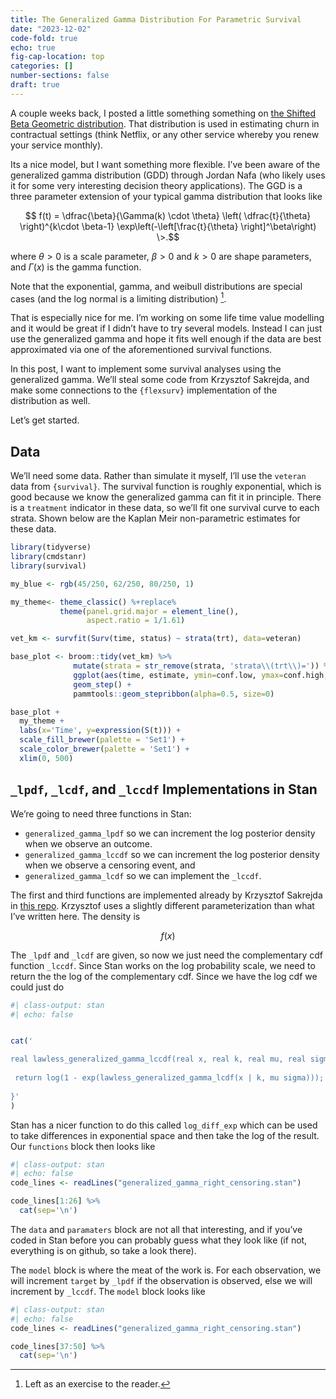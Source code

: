 ```yaml
---
title: The Generalized Gamma Distribution For Parametric Survival
date: "2023-12-02"
code-fold: true
echo: true
fig-cap-location: top
categories: []
number-sections: false
draft: true
---
```


A couple weeks back, I posted a little something something on [the Shifted Beta Geometric distribution](https://dpananos.github.io/posts/2023-11-02-shifted-beta-geometric/).  That distribution is used in estimating churn in contractual settings (think Netflix, or any other service whereby you renew your service monthly).

Its a nice model, but I want something more flexible.  I've been aware of the generalized gamma  distribution (GDD) through Jordan Nafa (who likely uses it for some very interesting decision theory applications).  The GGD is a three parameter extension of your typical gamma distribution that looks like

$$ f(t) = \dfrac{\beta}{\Gamma(k) \cdot \theta} \left( \dfrac{t}{\theta} \right)^{k\cdot \beta-1} \exp\left(-\left[\frac{t}{\theta} \right]^\beta\right) \>.$$

where $\theta>0$ is a scale parameter, $\beta>0$ and $k>0$ are shape parameters, and $\Gamma(x)$ is the gamma function.  

Note that the exponential, gamma, and weibull distributions are special cases (and the log normal is a limiting distribution) [^1].  

That is especially nice for me.  I'm working on some life time value modelling and it would be great if I didn't have to try several models.  Instead I can just use the generalized gamma and hope it fits well enough if the data are best approximated via one of the aforementioned survival functions.

In this post, I want to implement some survival analyses using the generalized gamma.  We'll steal some code from Krzysztof Sakrejda, and make some connections to the `{flexsurv}` implementation of the distribution as well.

Let's get started.

## Data

We'll need some data. Rather than simulate it myself, I'll use the `veteran` data from `{survival}`.  The survival function is roughly exponential, which is good because we know the generalized gamma can fit it in principle.  There is a `treatment` indicator in these data, so we'll fit one survival curve to each strata.  Shown below are the Kaplan Meir non-parametric estimates for these data.

```r
library(tidyverse)
library(cmdstanr)
library(survival)

my_blue <- rgb(45/250, 62/250, 80/250, 1)

my_theme<- theme_classic() %+replace% 
           theme(panel.grid.major = element_line(),
                 aspect.ratio = 1/1.61)

vet_km <- survfit(Surv(time, status) ~ strata(trt), data=veteran)

base_plot <- broom::tidy(vet_km) %>% 
              mutate(strata = str_remove(strata, 'strata\\(trt\\)=')) %>% 
              ggplot(aes(time, estimate, ymin=conf.low, ymax=conf.high, color=strata, fill=strata)) + 
              geom_step() + 
              pammtools::geom_stepribbon(alpha=0.5, size=0) 

base_plot +
  my_theme + 
  labs(x='Time', y=expression(S(t))) +
  scale_fill_brewer(palette = 'Set1') +
  scale_color_brewer(palette = 'Set1') +
  xlim(0, 500)
```

## `_lpdf`, `_lcdf`, and `_lccdf` Implementations in Stan

We're going to need three functions in Stan:

* `generalized_gamma_lpdf` so we can increment the log posterior density when we observe an outcome.
* `generalized_gamma_lccdf` so we can increment the log posterior density when we observe a censoring event, and 
* `generalized_gamma_lcdf` so we can implement the `_lccdf`.


The first and third functions are implemented already by Krzysztof Sakrejda in [this repo](https://github.com/sakrejda/tooling/blob/master/models/stan-lang/functions/generalized-gamma.stan.part).  Krzysztof uses a slightly different parameterization than what I've written here.  The density is

$$ f(x) $$

The `_lpdf` and `_lcdf` are given, so now we just need the complementary cdf function `_lccdf`. Since Stan works on the log probability scale, we need to return the the log of the complementary cdf.  Since we have the log cdf we could just do

```r
#| class-output: stan
#| echo: false


cat('

real lawless_generalized_gamma_lccdf(real x, real k, real mu, real sigma) {
 
 return log(1 - exp(lawless_generalized_gamma_lcdf(x | k, mu sigma)));
 
}'
)

```


Stan has a nicer function to do this called `log_diff_exp` which can be used to take differences in exponential space and then take the log of the result.  Our `functions` block then looks like

```r
#| class-output: stan
#| echo: false
code_lines <- readLines("generalized_gamma_right_censoring.stan")

code_lines[1:26] %>%   
  cat(sep='\n')

```

The `data` and `paramaters` block are not all that interesting, and if you've coded in Stan before you can probably guess what they look like (if not, everything is on github, so take a look there).

The `model` block is where the meat of the work is.  For each observation, we will increment `target` by `_lpdf` if the observation is observed, else we will increment by `_lccdf`. The `model` block looks like

```r
#| class-output: stan
#| echo: false
code_lines <- readLines("generalized_gamma_right_censoring.stan")

code_lines[37:50] %>% 
  cat(sep='\n')

```

[^1]: Left as an exercise to the reader.